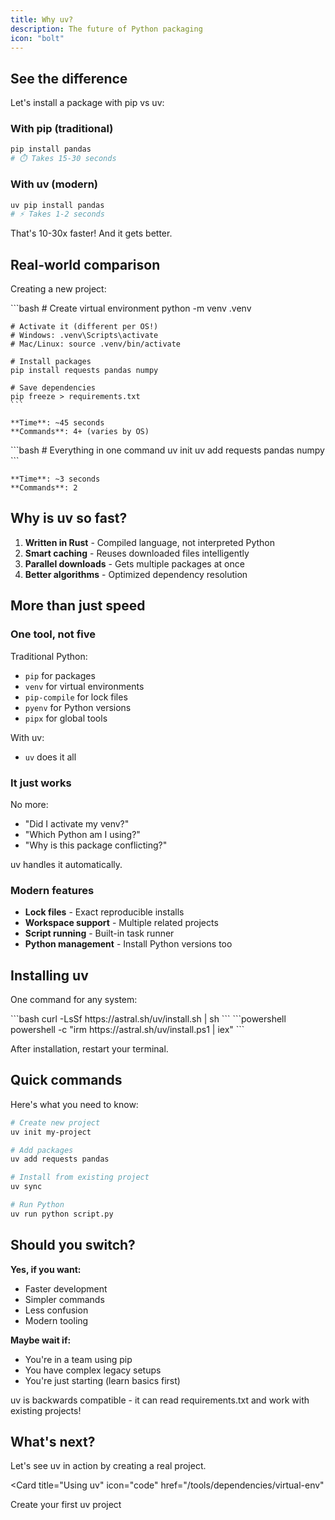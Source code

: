 ```yaml
---
title: Why uv?
description: The future of Python packaging
icon: "bolt"
---
```


## See the difference

Let's install a package with pip vs uv:

### With pip (traditional)
```bash
pip install pandas
# ⏱️ Takes 15-30 seconds
```

### With uv (modern)
```bash
uv pip install pandas
# ⚡ Takes 1-2 seconds
```

That's 10-30x faster! And it gets better.

## Real-world comparison

Creating a new project:

<Tabs>
  <Tab title="Traditional way">
    ```bash
    # Create virtual environment
    python -m venv .venv
    
    # Activate it (different per OS!)
    # Windows: .venv\Scripts\activate
    # Mac/Linux: source .venv/bin/activate
    
    # Install packages
    pip install requests pandas numpy
    
    # Save dependencies
    pip freeze > requirements.txt
    ```
    
    **Time**: ~45 seconds
    **Commands**: 4+ (varies by OS)
  </Tab>
  
  <Tab title="With uv">
    ```bash
    # Everything in one command
    uv init
    uv add requests pandas numpy
    ```
    
    **Time**: ~3 seconds
    **Commands**: 2
  </Tab>
</Tabs>

## Why is uv so fast?

1. **Written in Rust** - Compiled language, not interpreted Python
2. **Smart caching** - Reuses downloaded files intelligently
3. **Parallel downloads** - Gets multiple packages at once
4. **Better algorithms** - Optimized dependency resolution

## More than just speed

### One tool, not five

Traditional Python:
- `pip` for packages
- `venv` for virtual environments
- `pip-compile` for lock files
- `pyenv` for Python versions
- `pipx` for global tools

With uv:
- `uv` does it all

### It just works

No more:
- "Did I activate my venv?"
- "Which Python am I using?"
- "Why is this package conflicting?"

uv handles it automatically.

### Modern features

- **Lock files** - Exact reproducible installs
- **Workspace support** - Multiple related projects
- **Script running** - Built-in task runner
- **Python management** - Install Python versions too

## Installing uv

One command for any system:

<Tabs>
  <Tab title="Mac/Linux">
    ```bash
    curl -LsSf https://astral.sh/uv/install.sh | sh
    ```
  </Tab>
  
  <Tab title="Windows">
    ```powershell
    powershell -c "irm https://astral.sh/uv/install.ps1 | iex"
    ```
  </Tab>
</Tabs>

After installation, restart your terminal.

## Quick commands

Here's what you need to know:

```bash
# Create new project
uv init my-project

# Add packages
uv add requests pandas

# Install from existing project
uv sync

# Run Python
uv run python script.py
```

## Should you switch?

**Yes, if you want:**
- Faster development
- Simpler commands
- Less confusion
- Modern tooling

**Maybe wait if:**
- You're in a team using pip
- You have complex legacy setups
- You're just starting (learn basics first)

<Note>
  uv is backwards compatible - it can read requirements.txt and work with existing projects!
</Note>

## What's next?

Let's see uv in action by creating a real project.

<Card
  title="Using uv"
  icon="code"
  href="/tools/dependencies/virtual-env"
>
  Create your first uv project
</Card>